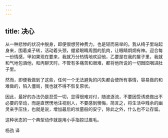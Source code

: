 ```yaml
---
---
---
```

title: 决心
---




从一种悲惨的状况中脱身，即便很想劳神费力，也是轻而易举的。我从椅子里站起身来，围着桌子转，活动着头颈，绷紧眼睛周围的肌肉，让眼睛炯炯有神。迎合每一份情感，甲如果现在要来，我就万分热情地欢迎他，乙要是在我的屋子里，我就和气地包涵他，和丙聊天时，不管有多痛苦和艰难，都将他所说的一切囫囵咽进肚子里。

然而，即便我做到了这些，任何一个无法避免的闪失都会使所有事情，容易做的和难做的，陷入僵局，我也就不得不恢复原状。

因此，最好的办法仍是忍受一切，显得很难对付，随波逐流，不要因受诱惑做出不必要的举动，而是直愣愣地注视别人，不要感到懊悔，简言之，将生活中残余的幽灵亲手压住，也就是说，增加最后的坟墓般的安宁，除此之外，什么也不让存留。

这种状态的一个典型动作就是用小手指掠过眉毛。

杨劲 译